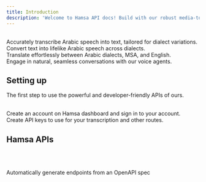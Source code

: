 ```yaml
---
title: Introduction
description: 'Welcome to Hamsa API docs! Build with our robust media-to-text APIs'
---
```


<CardGroup cols={2}>

  <Card
      title="Speech to Text"
      icon="waveform"
      href=""
    >
      <br />
      Accurately transcribe Arabic speech into text, tailored for dialect variations.
  </Card>
  <Card
      title="Text to Speech"
      icon="file-lines"
      href=""
    >
      <br />
      Convert text into lifelike Arabic speech across dialects.
  </Card>
  <Card
      title="Translation"
      icon="language"
      href=""
    >
      <br />
      Translate effortlessly between Arabic dialects, MSA, and English.
  </Card>
  <Card
      title="Speech to Speech"
      icon="microchip-ai"
      href=""
    >
      <br />
      Engage in natural, seamless conversations with our voice agents.
  </Card>

</CardGroup>

## Setting up

The first step to use the powerful and developer-friendly APIs of ours.

<CardGroup cols={2}>
  <Card
    title="Authentication"
    icon="unlock-keyhole"
    href="auth"
  >
    <br />
    Create an account on Hamsa dashboard and sign in to your account.
  </Card>
  <Card
    title="Create API Keys"
    icon="key"
    href="create-api-keys"
  >
    <br />
    Create API keys to use for your transcription and other routes.
  </Card>
</CardGroup>

## Hamsa APIs

&nbsp;

<CardGroup cols={2}>
  <Card
    title="Reference APIs"
    icon="code"
    href="api-reference/introduction"
  >
    <br />
    Automatically generate endpoints from an OpenAPI spec
  </Card>
</CardGroup>
